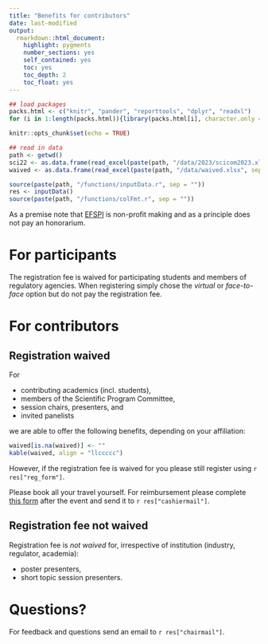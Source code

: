 ```yaml
---
title: "Benefits for contributors"
date: last-modified
output: 
  rmarkdown::html_document:
    highlight: pygments
    number_sections: yes
    self_contained: yes
    toc: yes
    toc_depth: 2
    toc_float: yes
---
```


```r
## load packages
packs.html <- c("knitr", "pander", "reporttools", "dplyr", "readxl")
for (i in 1:length(packs.html)){library(packs.html[i], character.only = TRUE)}

knitr::opts_chunk$set(echo = TRUE)

## read in data
path <- getwd()
sci22 <- as.data.frame(read_excel(paste(path, "/data/2023/scicom2023.xlsx", sep = ""), col_types = NULL))
waived <- as.data.frame(read_excel(paste(path, "/data/waived.xlsx", sep = ""), col_types = NULL))

source(paste(path, "/functions/inputData.r", sep = ""))
res <- inputData()
source(paste(path, "/functions/colFmt.r", sep = ""))
```

As a premise note that [EFSPI](https://efspi.org/) is non-profit making and as a principle does not pay an honorarium.

# For participants

The registration fee is waived for participating students and members of regulatory agencies. When registering simply chose the _virtual_ or _face-to-face_ option but do not pay the registration fee.

# For contributors

## Registration waived

For

- contributing academics (incl. students),
- members of the Scientific Program Committee,
- session chairs, presenters, and
- invited panelists

we are able to offer the following benefits, depending on your affiliation:

```r
waived[is.na(waived)] <- ""
kable(waived, align = "llccccc")
```

However, if the registration fee is waived for you please still register using `r res["reg_form"]`.

Please book all your travel yourself. For reimbursement please complete [this form](data/2025/20250910_EFSPI_workshop_reimbursement.docx) after the event and send it to `r res["cashiermail"]`.

## Registration fee not waived

Registration fee is *not waived* for, irrespective of institution (industry, regulator, academia):

- poster presenters,
- short topic session presenters.

# Questions?

For feedback and questions send an email to `r res["chairmail"]`.



